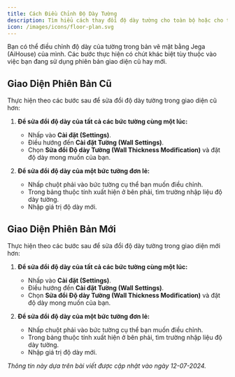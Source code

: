 ```yaml
---
title: Cách Điều Chỉnh Độ Dày Tường
description: Tìm hiểu cách thay đổi độ dày tường cho toàn bộ hoặc cho từng bức tường riêng lẻ trong Jega (AiHouse). Bao gồm hướng dẫn cho cả phiên bản giao diện cũ và mới để thiết kế mặt bằng 2D và 3D chính xác.
icon: /images/icons/floor-plan.svg
---
```


Bạn có thể điều chỉnh độ dày của tường trong bản vẽ mặt bằng Jega (AiHouse) của mình. Các bước thực hiện có chút khác biệt tùy thuộc vào việc bạn đang sử dụng phiên bản giao diện cũ hay mới.

## Giao Diện Phiên Bản Cũ

Thực hiện theo các bước sau để sửa đổi độ dày tường trong giao diện cũ hơn:

1.  **Để sửa đổi độ dày của tất cả các bức tường cùng một lúc:**
    *   Nhấp vào **Cài đặt (Settings)**.
    *   Điều hướng đến **Cài đặt Tường (Wall Settings)**.
    *   Chọn **Sửa đổi Độ dày Tường (Wall Thickness Modification)** và đặt độ dày mong muốn của bạn.
    <!-- Image: Phiên Bản Cũ - Cài đặt > Cài đặt Tường > Sửa đổi Độ dày Tường -->

2.  **Để sửa đổi độ dày của một bức tường đơn lẻ:**
    *   Nhấp chuột phải vào bức tường cụ thể bạn muốn điều chỉnh.
    *   Trong bảng thuộc tính xuất hiện ở bên phải, tìm trường nhập liệu độ dày tường.
    *   Nhập giá trị độ dày mới.
    <!-- Image: Phiên Bản Cũ - Nhấp chuột phải vào tường, bảng thuộc tính xuất hiện -->
    <!-- Image: Phiên Bản Cũ - Nhập giá trị vào trường độ dày tường -->

## Giao Diện Phiên Bản Mới

Thực hiện theo các bước sau để sửa đổi độ dày tường trong giao diện mới hơn:

1.  **Để sửa đổi độ dày của tất cả các bức tường cùng một lúc:**
    *   Nhấp vào **Cài đặt (Settings)**.
    *   Điều hướng đến **Cài đặt Tường (Wall Settings)**.
    *   Chọn **Sửa đổi Độ dày Tường (Wall Thickness Modification)** và đặt độ dày mong muốn của bạn.
    <!-- Image: Phiên Bản Mới - Cài đặt > Cài đặt Tường -->
    <!-- Image: Phiên Bản Mới - Hộp thoại Sửa đổi Độ dày Tường -->

2.  **Để sửa đổi độ dày của một bức tường đơn lẻ:**
    *   Nhấp chuột phải vào bức tường cụ thể bạn muốn điều chỉnh.
    *   Trong bảng thuộc tính xuất hiện ở bên phải, tìm trường nhập liệu độ dày tường.
    *   Nhập giá trị độ dày mới.
    <!-- Image: Phiên Bản Mới - Nhấp chuột phải vào tường, bảng thuộc tính với trường nhập độ dày -->

*Thông tin này dựa trên bài viết được cập nhật vào ngày 12-07-2024.*
